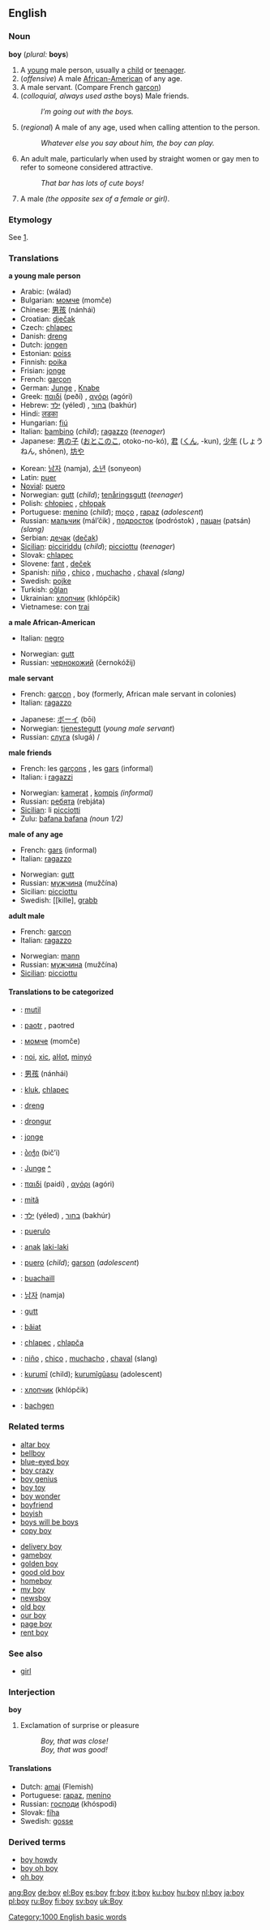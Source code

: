 ==English==

{{rank|five|need|met|395|boy|c.|strong|dead}}

===Noun===
'''boy''' (''plural:'' '''boys''')

#<!--DefA--> A [[young]] male person, usually a [[child]] or [[teenager]].
#<!--DefB--> (''offensive'') A male [[African-American]] of any age.
#<!--DefC--> A male servant. (Compare French [[garçon]])
#<!--DefD--> (''colloquial, always used as ''the boys) Male friends.
#: ''I’m going out with the boys.''
#<!--DefE--> (''regional'') A male of any age, used when calling attention to the person.
#: ''Whatever else you say about him, the boy can play.''
#<!--DefF--> An adult male, particularly when used by straight women or gay men to refer to someone considered attractive.
#: ''That bar has lots of cute boys!''
# A male ''(the opposite sex of a female or girl)''.

===Etymology===
See [http://en.wikipedia.org/w/index.php?title=Boy#Etymology].

===Translations===

<!--DefA-->'''a young male person'''
{{top}}
*Arabic: {{ARchar|[[ولد|وَلَدٌ]]}} (wálad) {{m}}
*Bulgarian: [[момче]] (momče) {{n}}
*Chinese: [[男孩]] (nánhái)
*Croatian: [[dječak]] {{m}}
*Czech: [[chlapec]] {{m}}
*Danish: [[dreng]] {{c}}
*Dutch: [[jongen]] {{m}}
*Estonian: [[poiss]]
*Finnish: [[poika]]
*Frisian: [[jonge]] {{m}}
*French: [[garçon]] {{m}}
*German: [[Junge]] {{m}}, [[Knabe]] {{m}}
*Greek: [[παιδί]] (peðí) {{n}}, [[αγόρι]] (agóri) {{n}}
*Hebrew: [[ילד]] (yéled) {{m}}, [[בחור]] (bakhúr) {{m}} 
*Hindi: [[लडका]] {{Unicode|(ləṛka)}} {{m}}
*Hungarian: [[fiú]]
*Italian: [[bambino]] {{m}} (''child''); [[ragazzo]] {{m}} (''teenager'')
*Japanese: [[男の子]] ([[おとこのこ]], otoko-no-kó), [[君]] ([[くん]], -kun), [[少年]] (しょうねん, shōnen), [[坊や]]
{{mid}}
*Korean: [[남자]] (namja), [[소년]] (sonyeon)
*Latin: [[puer]] {{m}}
*[[Novial]]: [[puero]]
*Norwegian: [[gutt]] {{m}} (''child''); [[tenåringsgutt]] {{m}} (''teenager'') 
*Polish: [[chłopiec]] {{m}} , [[chłopak]] {{m}}
*Portuguese: [[menino]] {{m}} (''child''); [[moço]] {{m}}, [[rapaz]] {{m}} (''adolescent'')
*Russian: [[мальчик]] (mál’čik) {{m}}, [[подросток]] (podróstok) {{m}}, [[пацан]] (patsán) {{m}} ''(slang)''
*Serbian: [[дечак]] ([[dečak]]) {{m}}
*[[Sicilian]]: [[picciriddu]] {{m}} (''child''); [[picciottu]] {{m}} (''teenager'')
*Slovak: [[chlapec]] {{m}}
*Slovene: [[fant]] {{m}}, [[deček]] {{m}}
*Spanish: [[niño]] {{m}}, [[chico]] {{m}}, [[muchacho]] {{m}}, [[chaval]] {{m}} ''(slang)''
*Swedish: [[pojke]] {{c}}
*Turkish: [[oğlan]]
*Ukrainian: [[хлопчик]] (khlópčik) {{m}}
*Vietnamese: con [[trai]]
{{bottom}}

<!--DefB-->'''a male African-American'''
{{top}}
*Italian: [[negro]] {{m}}
{{mid}}
*Norwegian: [[gutt]] {{m}}
*Russian: [[чернокожий]] (černokóžij) {{m}}
{{bottom}}

<!--DefC-->'''male servant'''
{{top}}
*French: [[garçon]] {{m}}, boy {{m}} (formerly, African male servant in colonies)
*Italian: [[ragazzo]] {{m}}
{{mid}}
*Japanese: [[ボーイ]] (bōi)
*Norwegian: [[tjenestegutt]] {{m}}  (''young male servant'')
*Russian: [[слуга]] (slugá) {{m}}/{{f}}
{{bottom}}

<!--DefD-->'''male friends'''
{{top}}
*French: les [[garçon]]s {{m}} {{p}}, les [[gars]] {{m}} {{p}} (informal)
*Italian: i [[ragazzi]] {{m}} {{p}}
{{mid}}
*Norwegian: [[kamerat]] {{m}}, [[kompis]] {{m}} ''(informal)''
*Russian: [[ребята]] (rebjáta) {{m}} {{p}}
*[[Sicilian]]: li [[picciotti]] {{m}} {{p}}
*Zulu: [[bafana bafana]] {{p}} ''(noun 1/2)''
{{bottom}}

<!--DefE-->'''male of any age'''
{{top}}
*French: [[gars]] {{m}} (informal)
*Italian: [[ragazzo]] {{m}}
{{mid}}
*Norwegian: [[gutt]] {{m}}
*Russian: [[мужчина]] (mužčína) {{m}}
*Sicilian: [[picciottu]] {{m}}
*Swedish: [[kille], [[grabb]]
{{bottom}}

<!--DefF-->'''adult male'''
{{top}}
*French: [[garçon]] {{m}}
*Italian: [[ragazzo]] {{m}}
{{mid}}
*Norwegian: [[mann]] {{m}}
*Russian: [[мужчина]] (mužčína) {{m}}
*[[Sicilian]]: [[picciottu]] {{m}}
{{bottom}}

====Translations to be categorized====
{{checktrans}}
*{{ttbc|Basque}}: [[mutil]]
*{{ttbc|Breton}}: [[paotr]] {{m}}, paotred {{p}}
*{{ttbc|Bulgarian}}: [[момче]] (momče) {{n}}
*{{ttbc|Catalan}}: [[noi]], [[xic]], [[aŀlot]], [[minyó]] {{m}}
*{{ttbc|Chinese}}: [[男孩]] (nánhái)
*{{ttbc|Czech}}: [[kluk]], [[chlapec]] {{m}}
*{{ttbc|Danish}}: [[dreng]] {{c}}
*{{ttbc|Faroese}}: [[drongur]] {{m}}
*{{ttbc|Frisian}}: [[jonge]] {{m}}
*{{ttbc|Georgian}}: [[ბიჭი]] (bič’i)
*{{ttbc|German}}: [[Junge]] {{m}} [[:de:Junge|^]]
*{{ttbc|Greek}}: [[παιδί]] (paidí) {{n}}, [[αγόρι]] (agóri) {{n}}
*{{ttbc|Guarani}}: [[mitã]]
*{{ttbc|Hebrew}}: [[ילד]] (yéled) {{m}}, [[בחור]] (bakhúr) {{m}} 
*{{ttbc|Ido}}: [[puerulo]]
*{{ttbc|Indonesian}}: [[anak]] [[laki-laki]]
*{{ttbc|Interlingua}}: [[puero]] (''child''); [[garson]] (''adolescent'')
*{{ttbc|Irish}}: [[buachaill]]
*{{ttbc|Korean}}: [[남자]] (namja)
*{{ttbc|Norwegian}}: [[gutt]] {{m}}
*{{ttbc|Romanian}}: [[băiat]] {{m}}
*{{ttbc|Slovak}}: [[chlapec]] {{m}}, [[chlapča]] {{n}}
*{{ttbc|Spanish}}: [[niño]] {{m}}, [[chico]] {{m}}, [[muchacho]] {{m}}, [[chaval]] {{m}} (slang)
*{{ttbc|Tupinambá}}: [[kurumĩ]] (child); [[kurumĩgûasu]] (adolescent)
*{{ttbc|Ukrainian}}: [[хлопчик]] (khlópčik) {{m}}
*{{ttbc|Welsh}}: [[bachgen]] {{m}}

===Related terms===
{{top}}
*[[altar boy]]
*[[bellboy]]
*[[blue-eyed boy]]
*[[boy crazy]]
*[[boy genius]]
*[[boy toy]]
*[[boy wonder]]
*[[boyfriend]]
*[[boyish]]
*[[boys will be boys]]
*[[copy boy]]
{{mid}}
*[[delivery boy]]
*[[gameboy]]
*[[golden boy]]
*[[good old boy]]
*[[homeboy]]
*[[my boy]]
*[[newsboy]]
*[[old boy]]
*[[our boy]]
*[[page boy]]
*[[rent boy]]
{{bottom}}

===See also===
*[[girl]]

===Interjection===
'''boy'''

#Exclamation of surprise or pleasure
#:''Boy, that was close!''
#:''Boy, that was good!''

====Translations====
*Dutch: [[amai]] (Flemish)
*Portuguese: [[rapaz]], [[menino]]<!--are these really translations of the interjection or simply of the noun?-->
*Russian: [[господи]] (khóspodi)
*Slovak: [[fíha]]
*Swedish: [[gosse]]

===Derived terms===
*[[boy howdy]]
*[[boy oh boy]]
*[[oh boy]]

{{rfc}}

[[Category:1000 English basic words]]
[[ang:Boy]]
[[de:boy]]
[[el:Boy]]
[[es:boy]]
[[fr:boy]]
[[it:boy]]
[[ku:boy]]
[[hu:boy]]
[[nl:boy]]
[[ja:boy]]
[[pl:boy]]
[[ru:Boy]]
[[fi:boy]]
[[sv:boy]]
[[uk:Boy]]